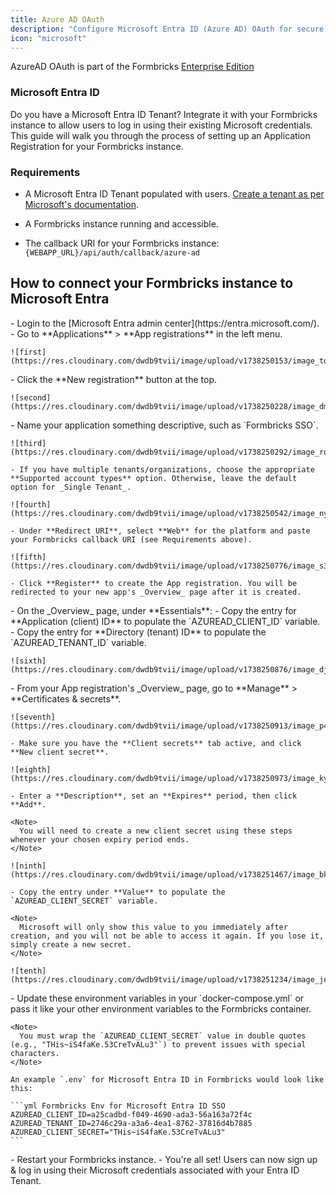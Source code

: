 ```yaml
---
title: Azure AD OAuth
description: "Configure Microsoft Entra ID (Azure AD) OAuth for secure Single Sign-On with your Formbricks instance. Use enterprise-grade authentication for your survey platform."
icon: "microsoft"
---
```


<Note>AzureAD OAuth is part of the Formbricks [Enterprise Edition](/self-hosting/advanced/license)</Note>

### Microsoft Entra ID

Do you have a Microsoft Entra ID Tenant? Integrate it with your Formbricks instance to allow users to log in using their existing Microsoft credentials. This guide will walk you through the process of setting up an Application Registration for your Formbricks instance.

### Requirements

- A Microsoft Entra ID Tenant populated with users. [Create a tenant as per Microsoft's documentation](https://learn.microsoft.com/en-us/entra/fundamentals/create-new-tenant).

- A Formbricks instance running and accessible.

- The callback URI for your Formbricks instance: `{WEBAPP_URL}/api/auth/callback/azure-ad`

## How to connect your Formbricks instance to Microsoft Entra

<Steps>
  <Step title="Access the Microsoft Entra admin center">
    - Login to the [Microsoft Entra admin center](https://entra.microsoft.com/).
    - Go to **Applications** > **App registrations** in the left menu.

    ![first](https://res.cloudinary.com/dwdb9tvii/image/upload/v1738250153/image_tobdth.jpg)
  </Step>

  <Step title="Create a new app registration">
    - Click the **New registration** button at the top.

    ![second](https://res.cloudinary.com/dwdb9tvii/image/upload/v1738250228/image_dmz75t.jpg)
  </Step>

  <Step title="Configure the application">
    - Name your application something descriptive, such as `Formbricks SSO`.

    ![third](https://res.cloudinary.com/dwdb9tvii/image/upload/v1738250292/image_rooa3w.jpg)

    - If you have multiple tenants/organizations, choose the appropriate **Supported account types** option. Otherwise, leave the default option for _Single Tenant_.

    ![fourth](https://res.cloudinary.com/dwdb9tvii/image/upload/v1738250542/image_nyndzo.jpg)

    - Under **Redirect URI**, select **Web** for the platform and paste your Formbricks callback URI (see Requirements above).

    ![fifth](https://res.cloudinary.com/dwdb9tvii/image/upload/v1738250776/image_s3pgb6.jpg)

    - Click **Register** to create the App registration. You will be redirected to your new app's _Overview_ page after it is created.
  </Step>

  <Step title="Collect application credentials">
    - On the _Overview_ page, under **Essentials**:
      - Copy the entry for **Application (client) ID** to populate the `AZUREAD_CLIENT_ID` variable.
      - Copy the entry for **Directory (tenant) ID** to populate the `AZUREAD_TENANT_ID` variable.

    ![sixth](https://res.cloudinary.com/dwdb9tvii/image/upload/v1738250876/image_dj2vi5.jpg)
  </Step>

  <Step title="Create a client secret">
    - From your App registration's _Overview_ page, go to **Manage** > **Certificates & secrets**.

    ![seventh](https://res.cloudinary.com/dwdb9tvii/image/upload/v1738250913/image_p4zknw.jpg)

    - Make sure you have the **Client secrets** tab active, and click **New client secret**.

    ![eighth](https://res.cloudinary.com/dwdb9tvii/image/upload/v1738250973/image_kyjray.jpg)

    - Enter a **Description**, set an **Expires** period, then click **Add**.

    <Note>
      You will need to create a new client secret using these steps whenever your chosen expiry period ends.
    </Note>

    ![ninth](https://res.cloudinary.com/dwdb9tvii/image/upload/v1738251467/image_bkirq4.jpg)

    - Copy the entry under **Value** to populate the `AZUREAD_CLIENT_SECRET` variable.

    <Note>
      Microsoft will only show this value to you immediately after creation, and you will not be able to access it again. If you lose it, simply create a new secret.
    </Note>

    ![tenth](https://res.cloudinary.com/dwdb9tvii/image/upload/v1738251234/image_jen6tp.jpg)
  </Step>

  <Step title="Update environment variables">
    - Update these environment variables in your `docker-compose.yml` or pass it like your other environment variables to the Formbricks container.

    <Note>
      You must wrap the `AZUREAD_CLIENT_SECRET` value in double quotes (e.g., "THis~iS4faKe.53CreTvALu3"`) to prevent issues with special characters.
    </Note>

    An example `.env` for Microsoft Entra ID in Formbricks would look like this:

    ```yml Formbricks Env for Microsoft Entra ID SSO
    AZUREAD_CLIENT_ID=a25cadbd-f049-4690-ada3-56a163a72f4c
    AZUREAD_TENANT_ID=2746c29a-a3a6-4ea1-8762-37816d4b7885
    AZUREAD_CLIENT_SECRET="THis~iS4faKe.53CreTvALu3"
    ```
  </Step>

  <Step title="Restart and test">
    - Restart your Formbricks instance.
    - You're all set! Users can now sign up & log in using their Microsoft credentials associated with your Entra ID Tenant.
  </Step>
</Steps>